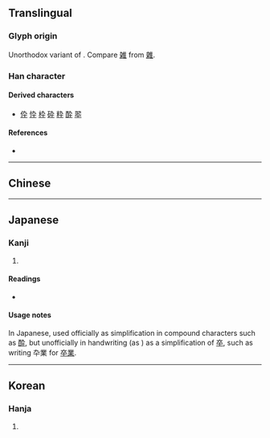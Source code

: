 {{also|杂}}
{{character info/new}}
==Translingual==

===Glyph origin===
Unorthodox variant of {{l|mul|卒}}. Compare [[雑]] from [[雜]].

===Han character===
{{Han char|rn=24|rad=十|as=02|sn=4|four=|canj=KNJ|ids=⿱九十}}

====Derived characters====
* [[伜]] [[忰]] [[枠]] [[砕]] [[粋]] [[酔]] [[翆]]

====References====
* {{Han ref|kx=0156.020|dkj=02701|dj=0353.030|hdz=10059.040|uh=5346}}

----

==Chinese==
{{zh-see|卒|ssv}}

----

==Japanese==

===Kanji===
{{ja-kanji|grade=|rs=十02}}

# {{defn|lang=ja|sort=十02}}

====Readings====
* {{ja-readings|on=[[そつ]] (sotsu)|kun=[[にわか]] (niwaka), [[おわる]] (owaru), [[ついに]] (tsuini)}}

====Usage notes====
In Japanese, used officially as simplification in compound characters such as [[酔]], but unofficially in handwriting (as {{w|ryakuji}}) as a simplification of [[卒]], such as writing 卆業 for [[卒業]].

----

==Korean==

===Hanja===
{{ko-hanja|hangeul=졸|rv=jol|mr=chol}}

# {{defn|lang=ko|sort=十02}}